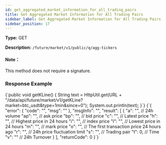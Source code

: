 ```yaml
---
id: get_aggregated_market_information_for_all_trading_pairs
title: Get Aggregated Market Information for All Trading Pairs
sidebar_label: Get Aggregated Market Information for All Trading Pairs
sidebar_position: 17
---
```


**Type:** GET

**Description:** `/future/market/v1/public/q/agg-tickers`

#### Note：

This method does not require a signature.

### Response Example


<CodeBlock language="java" title="Java">
  {`public void getKLine() {
    String text = HttpUtil.get(URL + "/data/api/future/market/v1/getKLine?market=btc_usdt&type=1min&since=0");
    System.out.println(text);
}`}
</CodeBlock>

<CodeBlock language="json" title="Response">
  {`{
  "error": {
    "code": "",
    "msg": ""
  },
  "msgInfo": "",
  "result": [
    {
      "a": "",  // 24h volume
      "ap": "", // ask price
      "bp": "", // bid price
      "c": "",  // Latest price
      "h": "",  // Highest price in 24 hours
      "i": "",  // index price
      "l": "",  // Lowest price in 24 hours
      "m": "",  // mark price
      "o": "",  // The first transaction price 24 hours ago
      "r": "",  // 24h price fluctuation limit
      "s": "",  // Trading pair
      "t": 0,   // Time
      "v": ""   // 24h Turnover
    }
  ],
  "returnCode": 0
}`}
</CodeBlock>
